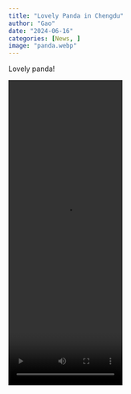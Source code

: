 ```yaml
---
title: "Lovely Panda in Chengdu"
author: "Gao"
date: "2024-06-16"
categories: [News, ]
image: "panda.webp"
---
```


Lovely panda!

![](panda.mp4){fig-align="center" width="6cm" height="16cm"}
